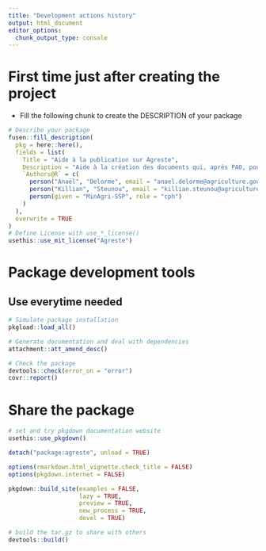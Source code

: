 ---
title: "Development actions history"
output: html_document
editor_options: 
  chunk_output_type: console
---

# First time just after creating the project

- Fill the following chunk to create the DESCRIPTION of your package

```{r description, eval=FALSE}
# Describe your package
fusen::fill_description(
  pkg = here::here(),
  fields = list(
    Title = "Aide à la publication sur Agreste",
    Description = "Aide à la création des documents qui, après PAO, pourront être publiés sur Agreste. Facilite la cration de tableaux, graphiques, cartes. Automatise la création des chiffres et données.",
    `Authors@R` = c(
      person("Anaël", "Delorme", email = "anael.delorme@agriculture.gouv.fr", role = c("aut", "cre"), comment = c(ORCID = "0000-0002-1122-9076")),
      person("Killian", "Steunou", email = "killian.steunou@agriculture.gouv.fr", role="aut"),
      person(given = "MinAgri-SSP", role = "cph")
    )
  ),
  overwrite = TRUE
)
# Define License with use_*_license()
usethis::use_mit_license("Agreste")
```


# Package development tools

## Use everytime needed

```{r}
# Simulate package installation
pkgload::load_all()

# Generate documentation and deal with dependencies
attachment::att_amend_desc()

# Check the package
devtools::check(error_on = "error")
covr::report()
```

# Share the package

```{r}
# set and try pkgdown documentation website
usethis::use_pkgdown()

detach("package:agreste", unload = TRUE)

options(rmarkdown.html_vignette.check_title = FALSE)
options(pkgdown.internet = FALSE)

pkgdown::build_site(examples = FALSE,
                    lazy = TRUE,
                    preview = TRUE,
                    new_process = TRUE,
                    devel = TRUE)

# build the tar.gz to share with others
devtools::build()
```

